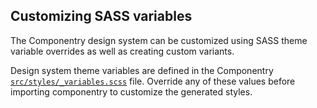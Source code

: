 ## Customizing SASS variables

The Componentry design system can be customized using SASS theme variable overrides as
well as creating custom variants.

Design system theme variables are defined in the Componentry
[`src/styles/_variables.scss`][variables] file. Override any of these values before
importing componentry to customize the generated styles.

[variables]:
  https://github.com/crystal-ball/componentry/blob/master/src/styles/_variables.scsss
